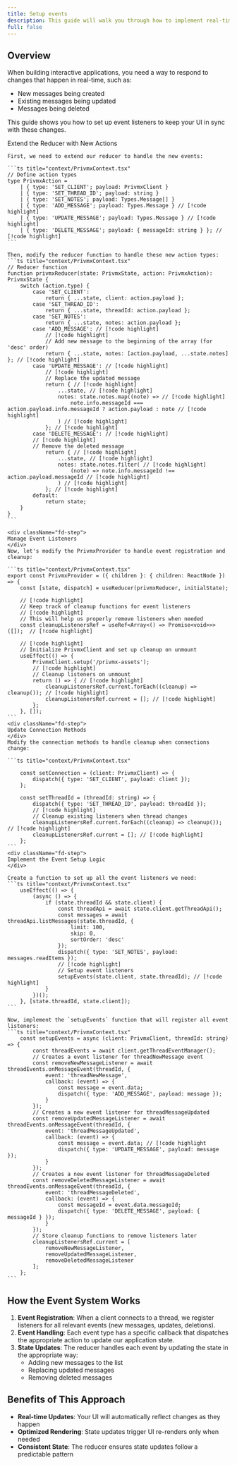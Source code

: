 ```yaml
---
title: Setup events
description: This guide will walk you through how to implement real-time event handling in your application using the PrivmxClient.
full: false
---
```


## Overview
When building interactive applications, you need a way to respond to changes that happen in real-time, such as:
- New messages being created
- Existing messages being updated
- Messages being deleted

This guide shows you how to set up event listeners to keep your UI in sync with these changes.

<div className="fd-steps">
  <div className="fd-step">
    Extend the Reducer with New Actions
    </div>

    First, we need to extend our reducer to handle the new events:

    ```ts title="context/PrivmxContext.tsx"
    // Define action types
    type PrivmxAction =
        | { type: 'SET_CLIENT'; payload: PrivmxClient }
        | { type: 'SET_THREAD_ID'; payload: string }
        | { type: 'SET_NOTES'; payload: Types.Message[] }
        | { type: 'ADD_MESSAGE'; payload: Types.Message } // [!code highlight]
        | { type: 'UPDATE_MESSAGE'; payload: Types.Message } // [!code highlight]
        | { type: 'DELETE_MESSAGE'; payload: { messageId: string } }; // [!code highlight]
    ```

    Then, modify the reducer function to handle these new action types:
    ```ts title="context/PrivmxContext.tsx"
    // Reducer function
    function privmxReducer(state: PrivmxState, action: PrivmxAction): PrivmxState {
        switch (action.type) {
            case 'SET_CLIENT':
                return { ...state, client: action.payload };
            case 'SET_THREAD_ID':
                return { ...state, threadId: action.payload };
            case 'SET_NOTES':
                return { ...state, notes: action.payload };
            case 'ADD_MESSAGE': // [!code highlight]
                // [!code highlight]
                // Add new message to the beginning of the array (for 'desc' order)
                return { ...state, notes: [action.payload, ...state.notes] }; // [!code highlight]
            case 'UPDATE_MESSAGE': // [!code highlight]
                // [!code highlight]
                // Replace the updated message
                return { // [!code highlight] 
                    ...state, // [!code highlight]
                    notes: state.notes.map((note) => // [!code highlight]
                        note.info.messageId === action.payload.info.messageId ? action.payload : note // [!code highlight] 
                    ) // [!code highlight]
                }; // [!code highlight]
            case 'DELETE_MESSAGE': // [!code highlight]
            // [!code highlight]
            // Remove the deleted message
                return { // [!code highlight]
                    ...state, // [!code highlight] 
                    notes: state.notes.filter( // [!code highlight]
                        (note) => note.info.messageId !== action.payload.messageId // [!code highlight]
                    ) // [!code highlight]
                }; // [!code highlight]
            default: 
                return state;
        }
    }
    ```

    <div className="fd-step">
    Manage Event Listeners
    </div>
    Now, let's modify the PrivmxProvider to handle event registration and cleanup:

    ```ts title="context/PrivmxContext.tsx"
    export const PrivmxProvider = ({ children }: { children: ReactNode }) => {
        const [state, dispatch] = useReducer(privmxReducer, initialState);

        // [!code highlight]
        // Keep track of cleanup functions for event listeners
        // [!code highlight]
        // This will help us properly remove listeners when needed
        const cleanupListenersRef = useRef<Array<() => Promise<void>>>([]);  // [!code highlight]

        // [!code highlight]
        // Initialize PrivmxClient and set up cleanup on unmount
        useEffect(() => {
            PrivmxClient.setup('/privmx-assets');
            // [!code highlight]
            // Cleanup listeners on unmount 
            return () => { // [!code highlight]
                cleanupListenersRef.current.forEach((cleanup) => cleanup()); // [!code highlight] 
                cleanupListenersRef.current = []; // [!code highlight]
            };
        }, []);
    ```
    <div className="fd-step">
    Update Connection Methods
    </div>
    Modify the connection methods to handle cleanup when connections change:

    ```ts title="context/PrivmxContext.tsx"

        const setConnection = (client: PrivmxClient) => {
            dispatch({ type: 'SET_CLIENT', payload: client });
        };

        const setThreadId = (threadId: string) => {
            dispatch({ type: 'SET_THREAD_ID', payload: threadId });
            // [!code highlight]
            // Cleanup existing listeners when thread changes 
            cleanupListenersRef.current.forEach((cleanup) => cleanup()); // [!code highlight]
            cleanupListenersRef.current = []; // [!code highlight]
        };
    ```
    <div className="fd-step">
    Implement the Event Setup Logic
    </div>

    Create a function to set up all the event listeners we need:
    ```ts title="context/PrivmxContext.tsx"
        useEffect(() => { 
            (async () => {
                if (state.threadId && state.client) {
                    const threadApi = await state.client.getThreadApi();
                    const messages = await threadApi.listMessages(state.threadId, {
                        limit: 100,
                        skip: 0,
                        sortOrder: 'desc'
                    });
                    dispatch({ type: 'SET_NOTES', payload: messages.readItems });
                    // [!code highlight]
                    // Setup event listeners 
                    setupEvents(state.client, state.threadId); // [!code highlight]
                }
            })();
        }, [state.threadId, state.client]);
    ```

    Now, implement the `setupEvents` function that will register all event listeners:
    ```ts title="context/PrivmxContext.tsx"
        const setupEvents = async (client: PrivmxClient, threadId: string) => { 
            const threadEvents = await client.getThreadEventManager(); 
            // Creates a event listener for threadNewMessage event
            const removeNewMessageListener = await threadEvents.onMessageEvent(threadId, { 
                event: 'threadNewMessage',
                callback: (event) => { 
                    const message = event.data; 
                    dispatch({ type: 'ADD_MESSAGE', payload: message }); 
                } 
            });
            // Creates a new event listener for threadMessageUpdated 
            const removeUpdatedMessageListener = await threadEvents.onMessageEvent(threadId, { 
                event: 'threadMessageUpdated', 
                callback: (event) => {
                    const message = event.data; // [!code highlight
                    dispatch({ type: 'UPDATE_MESSAGE', payload: message }); 
                } 
            }); 
            // Creates a new event listener for threadMessageDeleted 
            const removeDeletedMessageListener = await threadEvents.onMessageEvent(threadId, { 
                event: 'threadMessageDeleted', 
                callback: (event) => { 
                    const messageId = event.data.messageId; 
                    dispatch({ type: 'DELETE_MESSAGE', payload: { messageId } }); 
                }
            }); 
            // Store cleanup functions to remove listeners later 
            cleanupListenersRef.current = [ 
                removeNewMessageListener, 
                removeUpdatedMessageListener, 
                removeDeletedMessageListener
            ]; 
        }; 
    ```
</div>


## How the Event System Works

1. **Event Registration**: When a client connects to a thread, we register listeners for all relevant events (new messages, updates, deletions).
2. **Event Handling**: Each event type has a specific callback that dispatches the appropriate action to update our application state.
3. **State Updates**: The reducer handles each event by updating the state in the appropriate way:
    - Adding new messages to the list
    - Replacing updated messages
    - Removing deleted messages

## Benefits of This Approach

- **Real-time Updates**: Your UI will automatically reflect changes as they happen
- **Optimized Rendering**: State updates trigger UI re-renders only when needed
- **Consistent State**: The reducer ensures state updates follow a predictable pattern


